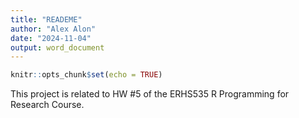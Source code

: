 ```yaml
---
title: "READEME"
author: "Alex Alon"
date: "2024-11-04"
output: word_document
---
```


```r
knitr::opts_chunk$set(echo = TRUE)
```

This project is related to HW #5 of the ERHS535 R Programming for Research Course.